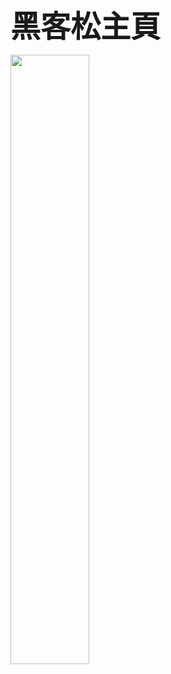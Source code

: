 <font size="25px"><div align="center"><strong>黑客松主頁</strong></div></font>

<div align="center"><img src="https://i.imgur.com/BAmFDyF.jpg" style="width:50%"></div>